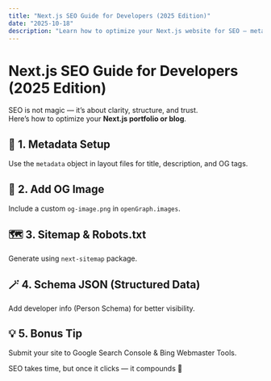 ---
title: "Next.js SEO Guide for Developers (2025 Edition)"
date: "2025-10-18"
description: "Learn how to optimize your Next.js website for SEO — meta tags, OG images, sitemap, and schema setup."
---

# Next.js SEO Guide for Developers (2025 Edition)

SEO is not magic — it’s about clarity, structure, and trust.  
Here’s how to optimize your **Next.js portfolio or blog**.

## 🧱 1. Metadata Setup

Use the `metadata` object in layout files for title, description, and OG tags.

## 🧩 2. Add OG Image

Include a custom `og-image.png` in `openGraph.images`.

## 🗺️ 3. Sitemap & Robots.txt

Generate using `next-sitemap` package.

## 🪄 4. Schema JSON (Structured Data)

Add developer info (Person Schema) for better visibility.

## 💡 5. Bonus Tip

Submit your site to Google Search Console & Bing Webmaster Tools.

SEO takes time, but once it clicks — it compounds 🚀

